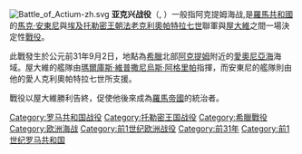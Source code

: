 {{unreferenced|time=2013-3-2}}
[[File:Battle_of_Actium-zh.svg|thumb]]
'''亚克兴战役'''（{{lang-en|Battle of Actium}}, {{lang-la|Bellum Actiacum}}）一般指阿克提姆海战,是[[羅馬共和國|羅馬共和國]]的[[馬克·安東尼|馬克·安東尼]]與[[埃及|埃及]][[托勒密王朝|托勒密王朝]][[法老|法老]][[克利奧帕特拉七世|克利奧帕特拉七世]]聯軍與[[屋大維|屋大維]]之間一場決定性[[戰役|戰役]]。

此戰發生於公元前31年9月2日，地點為[[希臘|希臘]]{{le|阿卡納尼亞|Acarnania}}北部[[阿克提姆|阿克提姆]]附近的[[愛奧尼亞海|愛奧尼亞海]]海域。屋大維的艦隊由[[瑪爾庫斯·維普撒尼烏斯·阿格里帕|瑪爾庫斯·維普撒尼烏斯·阿格里帕]]指揮，而安東尼的艦隊則由他的愛人克利奧帕特拉七世所支援。

戰役以屋大維勝利告終，促使他後來成為[[羅馬帝國|羅馬帝國]]的統治者。

{{War-stub}}
{{古罗马小作品}}

[[Category:罗马共和国战役|Category:罗马共和国战役]]
[[Category:托勒密王国战役|Category:托勒密王国战役]]
[[Category:希臘戰役|Category:希臘戰役]]
[[Category:欧洲海战|Category:欧洲海战]]
[[Category:前1世纪欧洲战役|Category:前1世纪欧洲战役]]
[[Category:前31年|Category:前31年]]
[[Category:前1世纪罗马共和国|Category:前1世纪罗马共和国]]